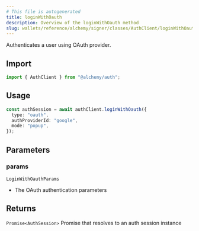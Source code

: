 ```yaml
---
# This file is autogenerated
title: loginWithOauth
description: Overview of the loginWithOauth method
slug: wallets/reference/alchemy/signer/classes/AuthClient/loginWithOauth
---
```


Authenticates a user using OAuth provider.

## Import

```ts
import { AuthClient } from "@alchemy/auth";
```

## Usage

```ts twoslash
const authSession = await authClient.loginWithOauth({
  type: "oauth",
  authProviderId: "google",
  mode: "popup",
});
```

## Parameters

### params

`LoginWithOauthParams`

- The OAuth authentication parameters

## Returns

`Promise<AuthSession>`
Promise that resolves to an auth session instance

